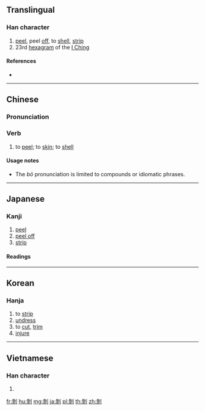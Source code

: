 {{character info/new}}
{{also|剥}}
==Translingual==

===Han character===
{{Han char|rn=18|rad=刀|as=08|sn=10|four=22100|canj=VELN|ids=⿰彔刂}}

# [[peel]], peel [[off]], to [[shell]], [[strip]]
# 23rd [[hexagram]] of the [[I Ching]]

====References====
* {{Han ref|kx=0141.210|dkj=02049|dj=0321.040|hdz=10346.040|uh=525D|ud=21085|bh=ADE9|bd=44521}}

----

==Chinese==
{{zh-forms|s=剥}}

===Pronunciation===
{{zh-pron
|m=bāo,bō
|c=mok1
|cat=v
}}

===Verb===
{{zh-verb}}

# to [[peel]]; to [[skin]]; to [[shell]]

====Usage notes====
* {{qualifier|Mandarin}} The ''bō'' pronunciation is limited to compounds or idiomatic phrases.

----

==Japanese==

===Kanji===
{{ja-kanji|grade=|rs=刀08|style=ky|shin=剥}}

# [[peel]]
# [[peel off]]
# [[strip]]

====Readings====
{{ja-readings|goon=[[ほく]] (hoku)|kanon=[[はく]] (haku)|kun=[[はぐ]] (hagu), [[むく]] (muku), [[はげる]] (hageru)}}

----

==Korean==

===Hanja===
{{ko-hanja|hangeul=박|rv=bak|mr=pak|y=pak}}

# to [[strip]]
# [[undress]]
# to [[cut]], [[trim]]
# [[injure]]

----

==Vietnamese==

===Han character===
{{vi-hantu|[[bóc]]|rs=刀08}}

# {{defn|lang=vi|sort=刀08}}

[[fr:剝]]
[[hu:剝]]
[[mg:剝]]
[[ja:剝]]
[[pl:剝]]
[[th:剝]]
[[zh:剝]]